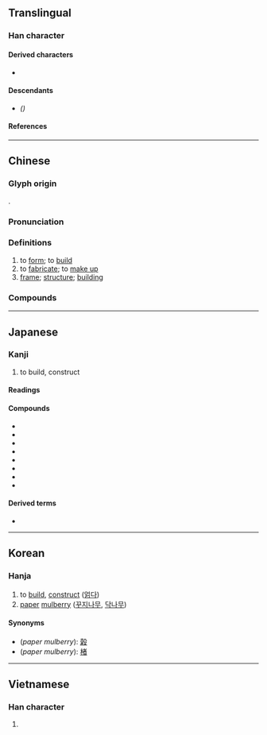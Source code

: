 {{also|构|横}}
{{character info}}
==Translingual==

===Han character===
{{Han char|rn=75|rad=木|as=10|sn=14|four=45947|canj=DTTB|ids=⿰木冓}}

====Derived characters====
* {{l|mul|[[𡒫]], [[𥵡]]}}

====Descendants====
* {{l|mul|[[构]]}} ''({{w|Simplified Chinese}})''

====References====
{{Han ref|kx=0546.070|dkj=15317|dj=0933.210|hdz=21259.070|uh=69CB}}

----

==Chinese==
{{zh-forms|s=构|t2=搆}}

===Glyph origin===
{{Han etym}}
{{Han compound|木|冓|c1=s|c2=p|t1=wood|ls=psc}}.

===Pronunciation===
{{zh-pron
|m=gòu
|c=kau3,gau3
|h=pfs=kiêu/kieu
|md=gáiu
|mn=qz,jj:kiò/tw,xm,zz:kò͘
|mn-t=gou3
|mc=y
|oc=y
|cat=v,n
}}

===Definitions===
{{zh-hanzi}}

# to [[form]]; to [[build]]
# to [[fabricate]]; to [[make up]]
# [[frame]]; [[structure]]; [[building]]

===Compounds===
{{zh-der|構詞法|構架|構件|構建|構思|構圖|構陷|構想|構型|構怨|構造|構造單元|構造地震|構造運動|構築|構築物|向壁虛構|佳構劇|建構|人口結構|堂構|主從架構|分子結構|宏構|宿構|儲油構造|嵌版構造|堂構更新|慈善機構|異構|民意機構|構釁|構擬|生態結構|構形|機構|構工|構會|板塊構造|憑虛構象|秦王構石|構精|構怨連兵|構訟不息|生產結構|構成|構兵|構詞惑眾|架構|權力結構|構成主義|解構|締構|虛構|肯構肯堂|讒構|結構|肯堂肯構|結構主義}}

----

==Japanese==

===Kanji===
{{ja-kanji|grade=5|rs=木10}}

# to build, construct

====Readings====
{{ja-readings
|goon=く
|kanon=こう
|kun=かま-える, かま-え, かま-う
}}

====Compounds====
* {{ja-r|構外|こうがい}}
* {{ja-r|構成|こうせい}}
* {{ja-r|構図|こうず}}
* {{ja-r|構想|こうそう}}
* {{ja-r|構造|こうぞう}}
* {{ja-r|構築|こうちく}}
* {{ja-r|構内|こうない}}
* {{ja-r|構文|こうぶん}}

====Derived terms====
* {{ja-r|構いません|かまいません}}

----

==Korean==

===Hanja===
{{ko-hanja|hangeul=구|eumhun=|rv=gu|mr=ku|y=kwu}}

{{wikipedia|paper mulberry}}
# to [[build]], [[construct]] ([[얽다]])
# [[paper]] [[mulberry]] ([[꾸지나무]], [[닥나무]])

====Synonyms====
* (''paper mulberry''): [[榖]]
* (''paper mulberry''): [[楮]]

----

==Vietnamese==

===Han character===
{{vi-readings|reading=cấu|rs=木10}}

# {{rfdef|vi|sort=木10}}